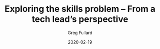---
title: "Exploring the skills problem – From a tech lead’s perspective"
date: "2020-02-19"
author: "Greg Fullard"
category: "Skills Development"
---